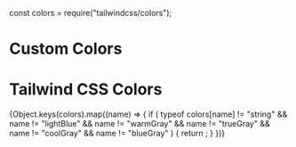 const colors = require("tailwindcss/colors");

<Meta title="Elements/Colors" />

# Custom Colors

<ColorPalette>
  <ColorItem title="Eigengrau" colors={{ Eigengrau: "#16161D" }} />
  <ColorItem title="Accent" colors={{ Accent: "#D8D8C7" }} />
  <ColorItem title="Main" colors={{ First: "#A56D5E", Second: "#E88B6A" }} />
</ColorPalette>

# Tailwind CSS Colors

<ColorPalette>
  {Object.keys(colors).map((name) => {
    if (
      typeof colors[name] != "string" &&
      name != "lightBlue" &&
      name != "warmGray" &&
      name != "trueGray" &&
      name != "coolGray" &&
      name != "blueGray"
    ) {
      return <ColorItem title={name} colors={colors[name]} />;
    }
  })}
</ColorPalette>
